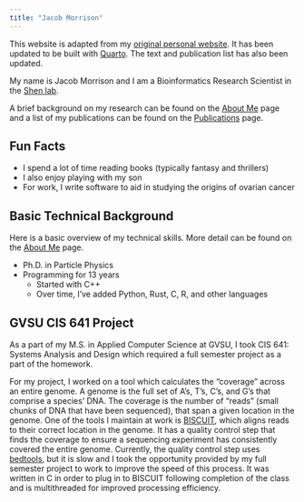 ```yaml
---
title: "Jacob Morrison"
---
```


::: {.callout-note}
This website is adapted from my [original personal website](https://jamorrison.github.io). It has been updated to be
built with [Quarto](https://quarto.org). The text and publication list has also been updated.
:::

My name is Jacob Morrison and I am a Bioinformatics Research Scientist in the [Shen lab](https://shenlab.vai.org).

A brief background on my research can be found on the [About Me](about_me.qmd) page and a list of my publications can
be found on the [Publications](publications.qmd) page.

## Fun Facts

- I spend a lot of time reading books (typically fantasy and thrillers)
- I also enjoy playing with my son
- For work, I write software to aid in studying the origins of ovarian cancer

## Basic Technical Background

Here is a basic overview of my technical skills. More detail can be found on the [About Me](about_me.qmd) page.

- Ph.D. in Particle Physics
- Programming for 13 years
  - Started with C++
  - Over time, I've added Python, Rust, C, R, and other languages

## GVSU CIS 641 Project

As a part of my M.S. in Applied Computer Science at GVSU, I took CIS 641: Systems Analysis and Design which required a
full semester project as a part of the homework.

For my project, I worked on a tool which calculates the "coverage" across an entire genome. A genome is the full set of
A's, T's, C's, and G's that comprise a species' DNA. The coverage is the number of "reads" (small chunks of DNA that
have been sequenced), that span a given location in the genome. One of the tools I maintain at work is
[BISCUIT](https://github.com/huishenlab/biscuit), which aligns reads to their correct location in the genome. It has a
quality control step that finds the coverage to ensure a sequencing experiment has consistently covered the entire
genome. Currently, the quality control step uses [bedtools](https://github.com/arq5x/bedtools2), but it is slow and I
took the opportunity provided by my full semester project to work to improve the speed of this process. It was written
in C in order to plug in to BISCUIT following completion of the class and is multithreaded for improved processing
efficiency.
